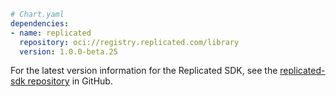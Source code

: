 ```yaml
# Chart.yaml
dependencies:
- name: replicated
  repository: oci://registry.replicated.com/library
  version: 1.0.0-beta.25
```

For the latest version information for the Replicated SDK, see the [replicated-sdk repository](https://github.com/replicatedhq/replicated-sdk/releases) in GitHub.
